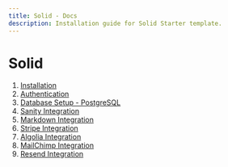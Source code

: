 ```yaml
---
title: Solid - Docs
description: Installation guide for Solid Starter template.
---
```


# Solid

1. [Installation](/docs/installation)
2. [Authentication](/docs/authentication)
3. [Database Setup - PostgreSQL](/docs/database)
4. [Sanity Integration](/docs/sanity)
5. [Markdown Integration](/docs/markdown)
6. [Stripe Integration](/docs/stripe)
7. [Algolia Integration](/docs/algolia)
8. [MailChimp Integration](/docs/mailchimp)
9. [Resend Integration](/docs/resend)
